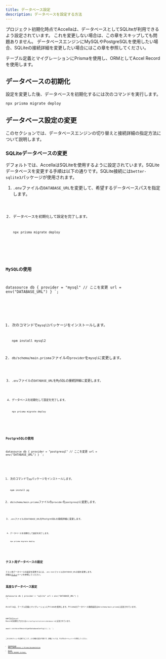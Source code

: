 ```yaml
---
title: データベース設定
description: データベースを設定する方法
---
```



プロジェクト初期化時点でAccellaは、データベースとしてSQLiteが利用できるよう設定されています。
これを変更しない場合は、この章をスキップしても問題ありません。
データベースエンジンにMySQLやPostgreSQLを使用したい場合、SQLiteの接続詳細を変更したい場合にはこの章を参照してください。

テーブル定義とマイグレーションにPrismaを使用し、ORMとしてAccel Recordを使用します。

## データベースの初期化

設定を変更した後、データベースを初期化するには次のコマンドを実行します。

~~~bash
npx prisma migrate deploy
~~~

## データベース設定の変更

このセクションでは、データベースエンジンの切り替えと接続詳細の指定方法について説明します。

### SQLiteデータベースの変更

デフォルトでは、AccellaはSQLiteを使用するように設定されています。SQLiteデータベースを変更する手順は以下の通りです。SQLite接続には`better-sqlite3`パッケージが使用されます。

<Steps>

1. `.env`ファイルの`DATABASE_URL`を変更して、希望するデータベースパスを指定します。

   <Code code='DATABASE_URL="file:/path/to/dev.db"' lang="dotenv" title='.env' />

2. データベースを初期化して設定を完了します。

   ~~~bash
   npx prisma migrate deploy
   ~~~

</Steps>

### MySQLの使用

datasource db {
  provider = "mysql" // ここを変更
  url      = env("DATABASE_URL")
}
`;

<Steps>

1. 次のコマンドで`mysql2`パッケージをインストールします。

   ~~~bash
   npm install mysql2
   ~~~

2. `db/schema/main.prisma`ファイルの`provider`を`mysql`に変更します。

   <Code code={mysqlSource} lang="prisma" title='db/schema/main.prisma' />

3. `.env`ファイルの`DATABASE_URL`をMySQLの接続詳細に変更します。

   <Code code='DATABASE_URL="mysql://root:@localhost:3306/accella_dev"' lang="dotenv" title='.env' />

4. データベースを初期化して設定を完了します。

   ~~~bash
   npx prisma migrate deploy
   ~~~

</Steps>

### PostgreSQLの使用

datasource db {
  provider = "postgresql" // ここを変更
  url      = env("DATABASE_URL")
}
`;

<Steps>

1. 次のコマンドで`pg`パッケージをインストールします。

   ~~~bash
   npm install pg
   ~~~

2. `db/schema/main.prisma`ファイルの`provider`を`postgresql`に変更します。

   <Code code={pgSource} lang="prisma" title='db/schema/main.prisma' />

3. `.env`ファイルの`DATABASE_URL`をPostgreSQLの接続詳細に変更します。

   <Code code='DATABASE_URL="postgresql://test:password@localhost:5432/accella_dev"' lang="dotenv" title='.env' />

4. データベースを初期化して設定を完了します。

   ~~~bash
   npx prisma migrate deploy
   ~~~

</Steps>

## テスト用データベースの設定

テスト用データベースの設定を変更するには、`.env.test`ファイルの`DATABASE_URL`の値を変更します。
詳細は[テスト](./testing#テスト用データベースの設定)ページを参照してください。

## 高度なデータベース設定

datasource db {
  provider = "sqlite"
  url      = env("DATABASE_URL")
}
`;

Accellaは、テーブル定義とマイグレーションにPrismaを使用します。Prismaのデータベース接続設定は`db/schema/main.prisma`に記述されています。

<Code code={sqliteSource} lang="prisma" title='db/schema/main.prisma' />

ORMであるAccel Recordの初期化プロセスは`src/config/initializers/database.ts`に記述されています。


  await initAccelRecord(getDatabaseConfig());
};
`;

<Code code={setupDatabase} lang="ts" title='src/config/initializers/database.ts' />

これらのセクションを変更することで、より詳細な設定が可能です。詳細については、それぞれのドキュメントを参照してください。

- [Connection URLs (Reference) | Prisma Documentation](https://www.prisma.io/docs/orm/reference/connection-urls)
- [Accel Record README（GitHub）](https://github.com/koyopro/accella/blob/main/packages/accel-record/README-ja.md)
